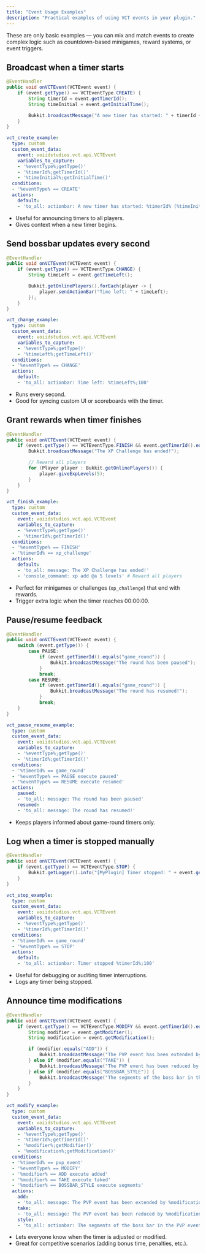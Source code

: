 ```yaml
---
title: "Event Usage Examples"
description: "Practical examples of using VCT events in your plugin."
---
```


<Info>
  These are only basic examples — you can mix and match events to create complex logic such as countdown-based minigames, reward systems, or event triggers.
</Info>

## Broadcast when a timer starts

<CodeGroup>

```java Java Example
@EventHandler
public void onVCTEvent(VCTEvent event) {
    if (event.getType() == VCTEventType.CREATE) {
        String timerId = event.getTimerId();
        String timeInitial = event.getInitialTime();

        Bukkit.broadcastMessage("A new timer has started: " + timerId + " (" + timeInitial + ")");
    }
}
```

```yaml CE Example
vct_create_example:
  type: custom
  custom_event_data:
    event: voiidstudios.vct.api.VCTEvent
    variables_to_capture:
    - '%eventType%;getType()'
    - '%timerId%;getTimerId()'
    - '%timeInitial%;getInitialTime()'
  conditions:
  - '%eventType% == CREATE'
  actions:
    default:
    - 'to_all: actionbar: A new timer has started: %timerId% (%timeInitial%);100'
```

</CodeGroup>

- Useful for announcing timers to all players.
- Gives context when a new timer begins.

## Send bossbar updates every second

<CodeGroup>

```java Java Example
@EventHandler
public void onVCTEvent(VCTEvent event) {
    if (event.getType() == VCTEventType.CHANGE) {
        String timeLeft = event.getTimeLeft();

        Bukkit.getOnlinePlayers().forEach(player -> {
            player.sendActionBar("Time left: " + timeLeft);
        });
    }
}
```

```yaml CE Example
vct_change_example:
  type: custom
  custom_event_data:
    event: voiidstudios.vct.api.VCTEvent
    variables_to_capture:
    - '%eventType%;getType()'
    - '%timeLeft%;getTimeLeft()'
  conditions:
  - '%eventType% == CHANGE'
  actions:
    default:
    - 'to_all: actionbar: Time left: %timeLeft%;100'
```

</CodeGroup>

- Runs every second.
- Good for syncing custom UI or scoreboards with the timer.

## Grant rewards when timer finishes

<CodeGroup>

```java Java Example
@EventHandler
public void onVCTEvent(VCTEvent event) {
    if (event.getType() == VCTEventType.FINISH && event.getTimerId().equals("xp_challenge")) {
        Bukkit.broadcastMessage("The XP Challenge has ended!");

        // Reward all players
        for (Player player : Bukkit.getOnlinePlayers()) {
            player.giveExpLevels(5);
        }
    }
}
```

```yaml CE Example
vct_finish_example:
  type: custom
  custom_event_data:
    event: voiidstudios.vct.api.VCTEvent
    variables_to_capture:
    - '%eventType%;getType()'
    - '%timerId%;getTimerId()'
  conditions:
  - '%eventType% == FINISH'
  - '%timerId% == xp_challenge'
  actions:
    default:
    - 'to_all: message: The XP Challenge has ended!'
    - 'console_command: xp add @a 5 levels' # Reward all players
```

</CodeGroup>

- Perfect for minigames or challenges (`xp_challenge`) that end with rewards.
- Trigger extra logic when the timer reaches 00:00:00.

## Pause/resume feedback

<CodeGroup>

```java Java Example
@EventHandler
public void onVCTEvent(VCTEvent event) {
    switch (event.getType()) {
        case PAUSE:
            if (event.getTimerId().equals("game_round")) {
                Bukkit.broadcastMessage("The round has been paused");
            }
            break;
        case RESUME:
            if (event.getTimerId().equals("game_round")) {
                Bukkit.broadcastMessage("The round has resumed!");
            }
            break;
    }
}
```

```yaml CE Example
vct_pause_resume_example:
  type: custom
  custom_event_data:
    event: voiidstudios.vct.api.VCTEvent
    variables_to_capture:
    - '%eventType%;getType()'
    - '%timerId%;getTimerId()'
  conditions:
  - '%timerId% == game_round'
  - '%eventType% == PAUSE execute paused'
  - '%eventType% == RESUME execute resumed'
  actions:
    paused:
    - 'to_all: message: The round has been paused'
    resumed:
    - 'to_all: message: The round has resumed!'
```

</CodeGroup>

- Keeps players informed about game-round timers only.

## Log when a timer is stopped manually

<CodeGroup>

```java Java Example
@EventHandler
public void onVCTEvent(VCTEvent event) {
    if (event.getType() == VCTEventType.STOP) {
        Bukkit.getLogger().info("[MyPlugin] Timer stopped: " + event.getTimerId());
    }
}
```

```yaml CE Example
vct_stop_example:
  type: custom
  custom_event_data:
    event: voiidstudios.vct.api.VCTEvent
    variables_to_capture:
    - '%eventType%;getType()'
    - '%timerId%;getTimerId()'
  conditions:
  - '%timerId% == game_round'
  - '%eventType% == STOP'
  actions:
    default:
    - 'to_all: actionbar: Timer stopped %timerId%;100'
```

</CodeGroup>

- Useful for debugging or auditing timer interruptions.
- Logs any timer being stopped.

## Announce time modifications

<CodeGroup>

```java Java Example
@EventHandler
public void onVCTEvent(VCTEvent event) {
    if (event.getType() == VCTEventType.MODIFY && event.getTimerId().equals("pvp_event")) {
        String modifier = event.getModifier();
        String modification = event.getModification();

        if (modifier.equals("ADD")) {
            Bukkit.broadcastMessage("The PVP event has been extended by " + modification + "!");
        } else if (modifier.equals("TAKE")) {
            Bukkit.broadcastMessage("The PVP event has been reduced by " + modification);
        } else if (modifier.equals("BOSSBAR_STYLE")) {
            Bukkit.broadcastMessage("The segments of the boss bar in the PVP event have changed to " + modification);
        }
    }
}
```

```yaml CE Example
vct_modify_example:
  type: custom
  custom_event_data:
    event: voiidstudios.vct.api.VCTEvent
    variables_to_capture:
    - '%eventType%;getType()'
    - '%timerId%;getTimerId()'
    - '%modifier%;getModifier()'
    - '%modification%;getModification()'
  conditions:
  - '%timerId% == pvp_event'
  - '%eventType% == MODIFY'
  - '%modifier% == ADD execute added'
  - '%modifier% == TAKE execute taked'
  - '%modifier% == BOSSBAR_STYLE execute segments'
  actions:
    add:
    - 'to_all: message: The PVP event has been extended by %modification%!'
    take:
    - 'to_all: message: The PVP event has been reduced by %modification%'
    style:
    - 'to_all: actionbar: The segments of the boss bar in the PVP event have changed to %modification%;100'
```

</CodeGroup>

- Lets everyone know when the timer is adjusted or modified.
- Great for competitive scenarios (adding bonus time, penalties, etc.).